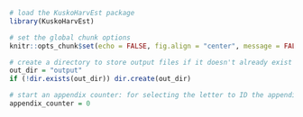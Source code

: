 
<!-- 
NOTE: this file was generated automatically and should not require any manual changes on your part.
However, if you wish to edit it by hand, it is recommended that you save it under a different name,
otherwise your changes will be overwritten if the automated process is re-executed.
-->

```r
# load the KuskoHarvEst package
library(KuskoHarvEst)

# set the global chunk options
knitr::opts_chunk$set(echo = FALSE, fig.align = "center", message = FALSE, warning = FALSE, fig.pos = "H", out.extra = "")

# create a directory to store output files if it doesn't already exist
out_dir = "output"
if (!dir.exists(out_dir)) dir.create(out_dir)

# start an appendix counter: for selecting the letter to ID the appendix
appendix_counter = 0
```
